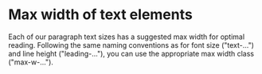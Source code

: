 
<Meta of={Examples} />

# Max width of text elements

Each of our paragraph text sizes has a suggested max width for optimal reading. Following the same naming conventions as for font size ("text-...") and line height ("leading-..."), you can use the appropriate max width class ("max-w-...").

<Description />

<Story of={Examples.MaxTextWidth} />
